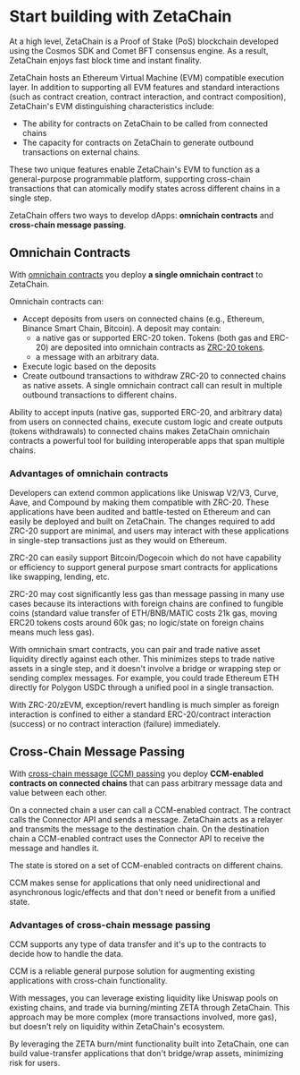 # Start building with ZetaChain

At a high level, ZetaChain is a Proof of Stake (PoS) blockchain developed using
the Cosmos SDK and Comet BFT consensus engine. As a result, ZetaChain enjoys
fast block time and instant finality.

ZetaChain hosts an Ethereum Virtual Machine (EVM) compatible execution layer. In
addition to supporting all EVM features and standard interactions (such as
contract creation, contract interaction, and contract composition), ZetaChain's
EVM distinguishing characteristics include:

- The ability for contracts on ZetaChain to be called from connected chains
- The capacity for contracts on ZetaChain to generate outbound transactions on
  external chains.

These two unique features enable ZetaChain's EVM to function as a
general-purpose programmable platform, supporting cross-chain transactions that
can atomically modify states across different chains in a single step.

ZetaChain offers two ways to develop dApps: **omnichain contracts** and
**cross-chain message passing**.

## Omnichain Contracts

With [omnichain contracts](/developers/omnichain/overview) you deploy **a single
omnichain contract** to ZetaChain.

Omnichain contracts can:

- Accept deposits from users on connected chains (e.g., Ethereum, Binance Smart
  Chain, Bitcoin). A deposit may contain:
  - a native gas or supported ERC-20 token. Tokens (both gas and ERC-20) are
    deposited into omnichain contracts as
    [ZRC-20 tokens](/developers/tokens/zrc20).
  - a message with an arbitrary data.
- Execute logic based on the deposits
- Create outbound transactions to withdraw ZRC-20 to connected chains as native
  assets. A single omnichain contract call can result in multiple outbound
  transactions to different chains.

Ability to accept inputs (native gas, supported ERC-20, and arbitrary data) from
users on connected chains, execute custom logic and create outputs (tokens
withdrawals) to connected chains makes ZetaChain omnichain contracts a powerful
tool for building interoperable apps that span multiple chains.

### Advantages of omnichain contracts

Developers can extend common applications like Uniswap V2/V3, Curve, Aave, and
Compound by making them compatible with ZRC-20. These applications have been
audited and battle-tested on Ethereum and can easily be deployed and built on
ZetaChain. The changes required to add ZRC-20 support are minimal, and users may
interact with these applications in single-step transactions just as they would
on Ethereum.

ZRC-20 can easily support Bitcoin/Dogecoin which do not have capability or
efficiency to support general purpose smart contracts for applications like
swapping, lending, etc.

ZRC-20 may cost significantly less gas than message passing in many use cases
because its interactions with foreign chains are confined to fungible coins
(standard value transfer of ETH/BNB/MATIC costs 21k gas, moving ERC20 tokens
costs around 60k gas; no logic/state on foreign chains means much less gas).

With omnichain smart contracts, you can pair and trade native asset liquidity
directly against each other. This minimizes steps to trade native assets in a
single step, and it doesn't involve a bridge or wrapping step or sending complex
messages. For example, you could trade Ethereum ETH directly for Polygon USDC
through a unified pool in a single transaction.

With ZRC-20/zEVM, exception/revert handling is much simpler as foreign
interaction is confined to either a standard ERC-20/contract interaction
(success) or no contract interaction (failure) immediately.

## Cross-Chain Message Passing

With
[cross-chain message (CCM) passing](/developers/cross-chain-messaging/overview)
you deploy **CCM-enabled contracts on connected chains** that can pass arbitrary
message data and value between each other.

On a connected chain a user can call a CCM-enabled contract. The contract calls
the Connector API and sends a message. ZetaChain acts as a relayer and transmits
the message to the destination chain. On the destination chain a CCM-enabled
contract uses the Connector API to receive the message and handles it.

The state is stored on a set of CCM-enabled contracts on different chains.

CCM makes sense for applications that only need unidirectional and asynchronous
logic/effects and that don't need or benefit from a unified state.

### Advantages of cross-chain message passing

CCM supports any type of data transfer and it's up to the contracts to decide
how to handle the data.

CCM is a reliable general purpose solution for augmenting existing applications
with cross-chain functionality.

With messages, you can leverage existing liquidity like Uniswap pools on
existing chains, and trade via burning/minting ZETA through ZetaChain. This
approach may be more complex (more transactions involved, more gas), but doesn't
rely on liquidity within ZetaChain's ecosystem.

By leveraging the ZETA burn/mint functionality built into ZetaChain, one can
build value-transfer applications that don't bridge/wrap assets, minimizing risk
for users.

